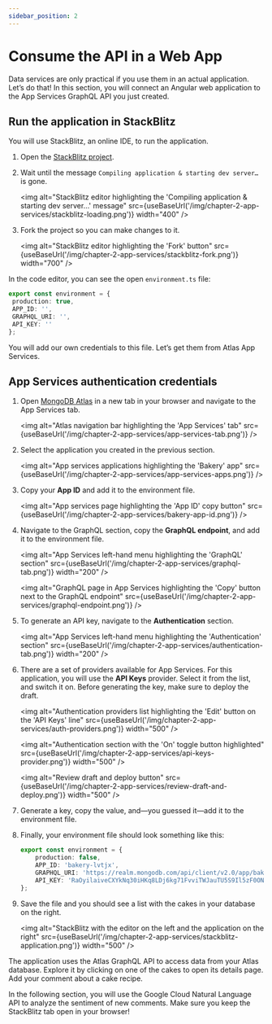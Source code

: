 ```yaml
---
sidebar_position: 2
---
```



# Consume the API in a Web App

Data services are only practical if you use them in an actual application. Let’s do that! In this section, you will connect an Angular web application to the App Services GraphQL API you just created. 

## Run the application in StackBlitz

You will use StackBlitz, an online IDE, to run the application.

1. Open the [StackBlitz project](https://stackblitz.com/edit/mongodb-atlas-bakery?file=src/environments/environment.ts).

1. Wait until the message `Compiling application & starting dev server…` is gone. 

    <img
        alt="StackBlitz editor highlighting the 'Compiling application & starting dev server…' message"
        src={useBaseUrl('/img/chapter-2-app-services/stackblitz-loading.png')}
        width="400"
    />

1. Fork the project so you can make changes to it.

    <img
        alt="StackBlitz editor highlighting the 'Fork' button"
        src={useBaseUrl('/img/chapter-2-app-services/stackblitz-fork.png')}
        width="700"
    />

In the code editor, you can see the open `environment.ts` file:

```ts
export const environment = {
 production: true,
 APP_ID: '',
 GRAPHQL_URI: '',
 API_KEY: ''
};
```

You will add our own credentials to this file. Let’s get them from Atlas App Services.

## App Services authentication credentials

1. Open [MongoDB Atlas](https://cloud.mongodb.com) in a new tab in your browser and navigate to the App Services tab.

    <img
        alt="Atlas navigation bar highlighting the 'App Services' tab"
        src={useBaseUrl('/img/chapter-2-app-services/app-services-tab.png')}
    />

1. Select the application you created in the previous section.

    <img
        alt="App services applications highlighting the 'Bakery' app"
        src={useBaseUrl('/img/chapter-2-app-services/app-services-apps.png')}
    />

1. Copy your **App ID** and add it to the environment file.

    <img
        alt="App services page highlighting the 'App ID' copy button"
        src={useBaseUrl('/img/chapter-2-app-services/bakery-app-id.png')}
    />

1. Navigate to the GraphQL section, copy the **GraphQL endpoint**, and add it to the environment file.

    <img
        alt="App Services left-hand menu highlighting the 'GraphQL' section"
        src={useBaseUrl('/img/chapter-2-app-services/graphql-tab.png')}
        width="200"
    />

    <img
        alt="GraphQL page in App Services highlighting the 'Copy' button next to the GraphQL endpoint"
        src={useBaseUrl('/img/chapter-2-app-services/graphql-endpoint.png')}
    />

1. To generate an API key, navigate to the **Authentication** section.

    <img
        alt="App Services left-hand menu highlighting the 'Authentication' section"
        src={useBaseUrl('/img/chapter-2-app-services/authentication-tab.png')}
        width="200"
    />

1. There are a set of providers available for App Services. For this application, you will use the **API Keys** provider. Select it from the list, and switch it on. Before generating the key, make sure to deploy the draft.

    <img
        alt="Authentication providers list highlighting the 'Edit' button on the 'API Keys' line"
        src={useBaseUrl('/img/chapter-2-app-services/auth-providers.png')}
        width="500"
    />

    <img
        alt="Authentication section with the 'On' toggle button highlighted"
        src={useBaseUrl('/img/chapter-2-app-services/api-keys-provider.png')}
        width="500"
    />

    <img
        alt="Review draft and deploy button"
        src={useBaseUrl('/img/chapter-2-app-services/review-draft-and-deploy.png')}
        width="500"
    />

1. Generate a key, copy the value, and—you guessed it—add it to the environment file. 

1. Finally, your environment file should look something like this:

    ```ts
    export const environment = {
        production: false,
        APP_ID: 'bakery-lvtjx',
        GRAPHQL_URI: 'https://realm.mongodb.com/api/client/v2.0/app/bakery-lvtjx/graphql',
        API_KEY: 'RaOyilaiveCXYkNq30iHKq8LDj6kg71FvviTWJauTU5S9Il5zF0ONeDvWkNzrPQ4'
    };
    ```

1. Save the file and you should see a list with the cakes in your database on the right.

    <img
        alt="StackBlitz with the editor on the left and the application on the right"
        src={useBaseUrl('/img/chapter-2-app-services/stackblitz-application.png')}
        width="500"
    />

The application uses the Atlas GraphQL API to access data from your Atlas database. Explore it by clicking on one of the cakes to open its details page. Add your comment about a cake recipe.

In the following section, you will use the Google Cloud Natural Language API to analyze the sentiment of new comments. Make sure you keep the StackBlitz tab open in your browser!
